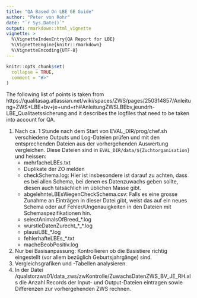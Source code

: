 ```yaml
---
title: "QA Based On LBE GE Guide"
author: "Peter von Rohr"
date: "`r Sys.Date()`"
output: rmarkdown::html_vignette
vignette: >
  %\VignetteIndexEntry{QA Report for LBE}
  %\VignetteEngine{knitr::rmarkdown}
  %\VignetteEncoding{UTF-8}
---
```


```r
knitr::opts_chunk$set(
  collapse = TRUE,
  comment = "#>"
)
```

The following list of points is taken from https://qualitasag.atlassian.net/wiki/spaces/ZWS/pages/250314857/Anleitung+ZWS+LBE+bv+je+und+rh#AnleitungZWSLBEbv,jeundrh-LBE_Qualitaetssicherung and it describes the logfiles that need to be taken into account for QA. 

1. Nach ca. 1 Stunde nach dem Start von EVAL_DIR/prog/chef.sh verschiedene Outputs und Log-Dateien prüfen und mit den entsprechenden Dateien aus der vorhergehenden Auswertung vergleichen. Diese Dateien sind in `EVAL_DIR/data/${Zuchtorganisation}` und heissen:
    + mehrfacheLBEs.txt
    + Duplikate der ZO melden
    + checkSchema.log: Hier ist insbesondere ist darauf zu achten, dass es bei allen Schema, bei denen es Datenzuwachs geben sollte, diesen auch tatsächlich im üblichen Masse gibt.
    + abgelehnteLBEsWegenCheckSchema.csv: Falls es eine grosse Zunahme an Einträgen in dieser Datei gibt, weist das auf ein neues Schema oder auf Fehler/Ungenauigkeiten in den Dateien mit Schemaspezifikationen hin.
    + selectAnimalsOfBreed_*.log
    + wurstleDatenZurecht_*_*.log
    + plausiLBE_*.log
    + fehlerhafteLBEs_*.txt
    + macheBeobPositiv.log
2. Nur bei Basisanpassung: Kontrollieren ob die Basistiere richtig eingestellt (vor allem bezüglich Geburtsjahrgänge) sind.
3. Vergleichsgrafiken und -Tabellen analysieren.
4. In der Datei /qualstorzws01/data_zws/zwKontrolle/ZuwachsDatenZWS_BV_JE_RH.xls die Anzahl Records der Input- und Output-Dateien eintragen sowie Differenzen zur vorhergehenden ZWS rechnen.

